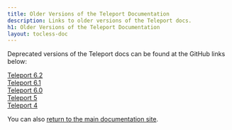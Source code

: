 ```yaml
---
title: Older Versions of the Teleport Documentation
description: Links to older versions of the Teleport docs.
h1: Older Versions of the Teleport Documentation
layout: tocless-doc
---
```


Deprecated versions of the Teleport docs can be found at the GitHub links below:

[Teleport 6.2](https://github.com/gravitational/teleport/tree/branch/v6.2) <br/>
[Teleport 6.1](https://github.com/gravitational/teleport/tree/branch/v6.1) <br/>
[Teleport 6.0](https://github.com/gravitational/teleport/tree/branch/v6.0) <br/>
[Teleport 5](https://github.com/gravitational/teleport/tree/branch/5.0) <br/>
[Teleport 4](https://github.com/gravitational/teleport/tree/branch/4.4) <br/>

You can also [return to the main documentation site](../).
